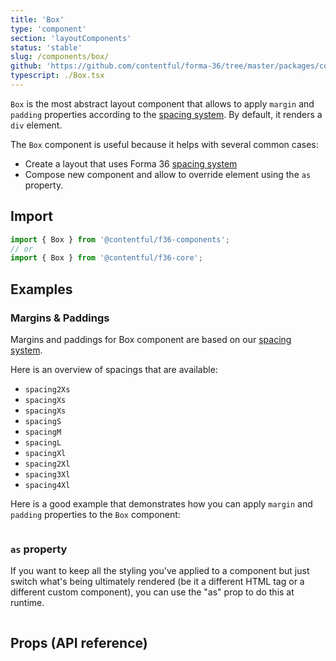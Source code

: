 ```yaml
---
title: 'Box'
type: 'component'
section: 'layoutComponents'
status: 'stable'
slug: /components/box/
github: 'https://github.com/contentful/forma-36/tree/master/packages/core/src/Box'
typescript: ./Box.tsx
---
```


`Box` is the most abstract layout component that allows to apply `margin` and `padding` properties according to the [spacing system]. By default, it renders a `div` element.

The `Box` component is useful because it helps with several common cases:

- Create a layout that uses Forma 36 [spacing system]
- Compose new component and allow to override element using the `as` property.

## Import

```js static=true
import { Box } from '@contentful/f36-components';
// or
import { Box } from '@contentful/f36-core';
```

## Examples

### Margins & Paddings

Margins and paddings for Box component are based on our [spacing system].

Here is an overview of spacings that are available:

- `spacing2Xs`
- `spacingXs`
- `spacingXs`
- `spacingS`
- `spacingM`
- `spacingL`
- `spacingXl`
- `spacing2Xl`
- `spacing3Xl`
- `spacing4Xl`

Here is a good example that demonstrates how you can apply `margin` and `padding` properties to the `Box` component:

```jsx file=examples/BoxSpacingExample.tsx

```

### `as` property

If you want to keep all the styling you've applied to a component but just switch what's being ultimately rendered (be it a different HTML tag or a different custom component), you can use the "as" prop to do this at runtime.

```jsx file=examples/BoxPolymorphicExample.tsx

```

## Props (API reference)

<PropsTable of="Box" />

[spacing system]: ../tokens/spacing
